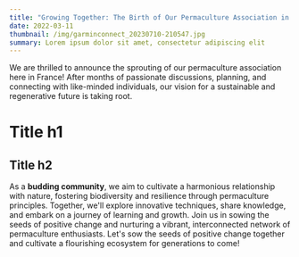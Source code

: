 ```yaml
---
title: "Growing Together: The Birth of Our Permaculture Association in France"
date: 2022-03-11
thumbnail: /img/garminconnect_20230710-210547.jpg
summary: Lorem ipsum dolor sit amet, consectetur adipiscing elit
---
```


We are thrilled to announce the sprouting of our permaculture association here in France! After months of passionate discussions, planning, and connecting with like-minded individuals, our vision for a sustainable and regenerative future is taking root. 

# Title h1 

## Title h2

As a **budding community**, we aim to cultivate a harmonious relationship with nature, fostering biodiversity and resilience through permaculture principles. Together, we'll explore innovative techniques, share knowledge, and embark on a journey of learning and growth. Join us in sowing the seeds of positive change and nurturing a vibrant, interconnected network of permaculture enthusiasts. Let's sow the seeds of positive change together and cultivate a flourishing ecosystem for generations to come!